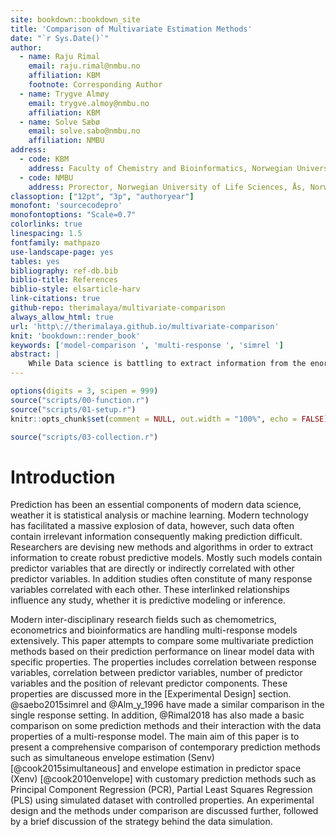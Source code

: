 ```yaml
---
site: bookdown::bookdown_site
title: 'Comparison of Multivariate Estimation Methods'
date: "`r Sys.Date()`"
author:
  - name: Raju Rimal
    email: raju.rimal@nmbu.no
    affiliation: KBM
    footnote: Corresponding Author
  - name: Trygve Almøy
    email: trygve.almoy@nmbu.no
    affiliation: KBM
  - name: Solve Sæbø
    email: solve.sabo@nmbu.no
    affiliation: NMBU
address:
  - code: KBM
    address: Faculty of Chemistry and Bioinformatics, Norwegian University of Life Sciences, Ås, Norway
  - code: NMBU
    address: Prorector, Norwegian University of Life Sciences, Ås, Norway
classoption: ["12pt", "3p", "authoryear"]
monofont: 'sourcecodepro'
monofontoptions: "Scale=0.7"
colorlinks: true
linespacing: 1.5
fontfamily: mathpazo
use-landscape-page: yes
tables: yes
bibliography: ref-db.bib
biblio-title: References
biblio-style: elsarticle-harv
link-citations: true
github-repo: therimalaya/multivariate-comparison
always_allow_html: true
url: 'http\://therimalaya.github.io/multivariate-comparison'
knit: 'bookdown::render_book'
keywords: ['model-comparison ', 'multi-response ', 'simrel ']
abstract: |
    While Data science is battling to extract information from the enormous explosion of data, many estimators and algorithms are being developed for better prediction. Researchers and data scientists often introduce new methods and evaluate them based on various aspects of data. ~~However, these studies seldom study the impact of/on multiple response model.~~ This study compares some newly-developed (envelope estimation) and well-established (PLS, PCR) prediction methods based on simulated data specifically designed by varying properties such as multicollinearity, correlation between multiple responses and amount of information content in predictor variables. This study aims to give some insight on these methods and help researcher to understand and use them for further study.
---
```


```r
options(digits = 3, scipen = 999)
source("scripts/00-function.r")
source("scripts/01-setup.r")
knitr::opts_chunk$set(comment = NULL, out.width = "100%", echo = FALSE)
```

```r
source("scripts/03-collection.r")
```

# Introduction #

Prediction has been an essential components of modern data science, weather it is statistical analysis or machine learning. Modern technology has facilitated a massive explosion of data, however, such data often contain irrelevant information consequently making prediction difficult. Researchers are devising new methods and algorithms in order to extract information to create robust predictive models. Mostly such models contain predictor variables that are directly or indirectly correlated with other predictor variables. In addition studies often constitute of many response variables correlated with each other. These interlinked relationships influence any study, whether it is predictive modeling or inference.

Modern inter-disciplinary research fields such as chemometrics, econometrics and bioinformatics are handling multi-response models extensively. This paper attempts to compare some multivariate prediction methods based on their prediction performance on linear model data with specific properties. The properties includes correlation between response variables, correlation between predictor variables, number of predictor variables and the position of relevant predictor components. These properties are discussed more in the [Experimental Design] section. @saebo2015simrel and @Alm_y_1996 have made a similar comparison in the single response setting. In addition, @Rimal2018 has also made a basic comparison on some prediction methods and their interaction with the data properties of a multi-response model. The main aim of this paper is to present a comprehensive comparison of contemporary prediction methods such as simultaneous envelope estimation (Senv) [@cook2015simultaneous] and envelope estimation in predictor space (Xenv) [@cook2010envelope] with customary prediction methods such as Principal Component Regression (PCR), Partial Least Squares Regression (PLS) using simulated dataset with controlled properties. An experimental design and the methods under comparison are discussed further, followed by a brief discussion of the strategy behind the data simulation.
